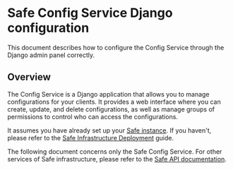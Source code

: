 # Safe Config Service Django configuration

This document describes how to configure the Config Service through the Django admin panel correctly.

## Overview

The Config Service is a Django application that allows you to manage configurations for your clients. It provides a web interface where you can create, update, and delete configurations, as well as manage groups of permissions to control who can access the configurations.

It assumes you have already set up your [Safe instance](https://github.com/safe-global/safe-infrastructure). If you haven't, please refer to the [Safe Infrastructure Deployment](/core-api/safe-infrastructure-deployment) guide.

The following document concerns only the Safe Config Service. For other services of Safe infrastructure, please refer to the [Safe API documentation](/core-api).